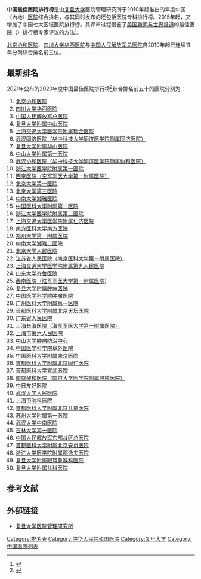 '''中国最佳医院排行榜'''是由[[复旦大学|复旦大学]]医院管理研究所于2010年起推出的年度中国（內地）[[医院|医院]]综合排名，与其同时发布的还包括医院专科排行榜。2015年起，又增加了中国七大区域医院排行榜。其评审过程借鉴了[[美国新闻与世界报道|美国新闻与世界报道]]的最佳医院（{{lang|en|Best Hosptials}}）排行榜专家评议的方法<ref>{{cite web|url=http://news.163.com/15/1116/07/B8HCFIBH00014AED.html|title=中国最佳医院排行榜:前十名京沪占据过半|date=2015-11-16|publisher=网易新闻|access-date=2016-05-05|archive-url=https://web.archive.org/web/20151202063211/http://news.163.com/15/1116/07/B8HCFIBH00014AED.html|archive-date=2015-12-02|dead-url=yes}}</ref>。

[[北京协和医院|北京协和医院]]、[[四川大学华西医院|四川大学华西医院]]与[[中国人民解放军总医院|中国人民解放军总医院]]自2010年起已连续11年分列综合排名前三位。

== 最新排名 ==
2021年公布的2020年度中国最佳医院排行榜<ref>{{Cite web|title=2020年度全国医院综合排行榜|url=http://www.fudanmed.com/institute/news2020-2.aspx|accessdate=2022-02-10|author=|work=www.fudanmed.com|archive-date=2022-04-24|archive-url=https://web.archive.org/web/20220424134807/http://www.fudanmed.com/institute/news2020-2.aspx}}</ref>综合排名前五十的医院分别为：
# [[北京协和医院|北京协和医院]]
# [[四川大学华西医院|四川大学华西医院]]
# [[中国人民解放军总医院|中国人民解放军总医院]]
# [[复旦大学附属中山医院|复旦大学附属中山医院]]
# [[复旦大学附属中山医院|上海交通大学医学院附属瑞金医院]]
#[[武汉同济医院|武汉同济医院（华中科技大学同济医学院附属同济医院）]]
#[[复旦大学附属华山医院|复旦大学附属华山医院]]
# [[中山大学附属第一医院|中山大学附属第一医院]]
#[[武汉协和医院|武汉协和医院（华中科技大学同济医学院附属协和医院）]]
# [[浙江大学医学院附属第一医院|浙江大学医学院附属第一医院]]
#[[西京医院|西京医院（空军军医大学第一附属医院）]]
# [[北京大学第一医院|北京大学第一医院]]
# [[北京大学第三医院|北京大学第三医院]]
# [[中南大学湘雅医院|中南大学湘雅医院]]
# [[中国医科大学附属第一医院|中国医科大学附属第一医院]]
# [[浙江大学医学院附属第二医院|浙江大学医学院附属第二医院]]
# [[上海交通大学医学院附属仁济医院|上海交通大学医学院附属仁济医院]]
# [[南方医科大学南方医院|南方医科大学南方医院]]
# [[郑州大学第一附属医院|郑州大学第一附属医院]]
# [[中南大学湘雅二医院|中南大学湘雅二医院]]
# [[北京大学人民医院|北京大学人民医院]]
# [[江苏省人民医院|江苏省人民医院（南京医科大学第一附属医院）]]
# [[上海交通大学医学院附属第九人民医院|上海交通大学医学院附属第九人民医院]]
# [[山东大学齐鲁医院|山东大学齐鲁医院]]
# [[西南医院|西南医院（陆军军医大学第一附属医院]]）
# [[复旦大学附属肿瘤医院|复旦大学附属肿瘤医院]]
# [[中国医学科学院肿瘤医院|中国医学科学院肿瘤医院]]
# [[广州医科大学附属第一医院|广州医科大学附属第一医院]]
# [[首都医科大学附属北京天坛医院|首都医科大学附属北京天坛医院]]
# [[广东省人民医院|广东省人民医院]]
# [[上海长海医院|上海长海医院（海军军医大学第一附属医院）]]
# [[上海市第六人民医院|上海市第六人民医院]]
# [[中山大学肿瘤防治中心|中山大学肿瘤防治中心]]
# [[中国医学科学院阜外医院|中国医学科学院阜外医院]]
# [[中国医科大学附属盛京医院|中国医科大学附属盛京医院]]
# [[首都医科大学附属北京同仁医院|首都医科大学附属北京同仁医院]]
# [[首都医科大学宣武医院|首都医科大学宣武医院]]
# [[南京鼓楼医院|南京鼓楼医院（南京大学医学院附属鼓楼医院）]]
# [[中日友好医院|中日友好医院]]
# [[武汉大学人民医院|武汉大学人民医院]]
# [[上海市肺科医院|上海市肺科医院]]
# [[首都医科大学附属北京儿童医院|首都医科大学附属北京儿童医院]]
# [[苏州大学附属第一医院|苏州大学附属第一医院]]
# [[武汉大学中南医院|武汉大学中南医院]]
# [[吉林大学第一医院|吉林大学第一医院]]
# [[中国人民解放军东部战区总医院|中国人民解放军东部战区总医院]]
# [[首都医科大学附属北京安贞医院|首都医科大学附属北京安贞医院]]
# [[浙江大学医学院附属邵逸夫医院|浙江大学医学院附属邵逸夫医院]]
# [[复旦大学附属眼耳鼻喉科医院|复旦大学附属眼耳鼻喉科医院]]
# [[复旦大学附属儿科医院|复旦大学附属儿科医院]]

== 参考文献 ==
{{reflist}}

== 外部链接 ==
* [http://www.fudanmed.com/institute/ 复旦大学医院管理研究所]{{Wayback|url=http://www.fudanmed.com/institute/ |date=20160423020235 }}

[[Category:排名表|Category:排名表]]
[[Category:中华人民共和国医院|Category:中华人民共和国医院]]
[[Category:复旦大学|Category:复旦大学]]
[[Category:中国医院列表|Category:中国医院列表]]